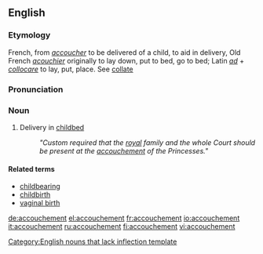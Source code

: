 ==English==

===Etymology===
French, from ''[[accoucher]]'' to be delivered of a child, to aid in delivery, Old French ''[[acouchier]]'' originally to lay down, put to bed, go to bed; Latin ''[[ad]]'' + ''[[collocare]]'' to lay, put, place. See [[collate]]

===Pronunciation===
{{enPR|ä′ksh-mäɴ}}

===Noun===
{{infl|en|noun}}[[Category:English nouns that lack inflection template]]

# Delivery in [[childbed]]
#: ''"Custom required that the [[royal]] family and the whole Court should be present at the [[accouchement]] of the Princesses."''

====Related terms====
* [[childbearing]]
* [[childbirth]]
* [[vaginal birth]]

[[de:accouchement]]
[[el:accouchement]]
[[fr:accouchement]]
[[io:accouchement]]
[[it:accouchement]]
[[ru:accouchement]]
[[fi:accouchement]]
[[vi:accouchement]]
